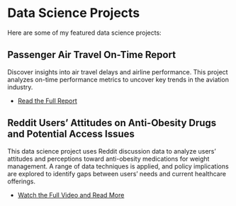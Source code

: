 # Data Science Projects

Here are some of my featured data science projects:

## Passenger Air Travel On-Time Report

Discover insights into air travel delays and airline performance. This project analyzes on-time performance metrics to uncover key trends in the aviation industry.

- [Read the Full Report](HW4.qmd)

## Reddit Users' Attitudes on Anti-Obesity Drugs and Potential Access Issues
This data science project uses Reddit discussion data to analyze users’ attitudes and perceptions toward anti-obesity medications for weight management. A range of data techniques is applied, and policy implications are explored to identify gaps between users' needs and current healthcare offerings.

- [Watch the Full Video and Read More](ds3_showcase_Vika.qmd)